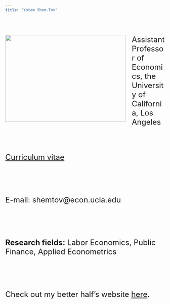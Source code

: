 ```yaml
---
title: "Yotam Shem-Tov"
---
```


 <!-- # To install icons I use the oackage library("icon") that can be installed using: devtools::install_github("ropenscilabs/icon") -->

<!-- To push to github I use the following commands in the command line: -->
<!-- git add --all -->
<!-- git commit -m "CV updates" -->
<!-- git push -u origin master -->

<!-- <br><br> -->

<!-- <br><br> -->

<div class="page__inner-wrap" markdown="1">
<header><h1 class="page__title" itemprop="headline"></h1></header><section class="page__content" itemprop="text"><p><img class="img-responsive" style="float: left; margin: 0px 20px 20px 0px;" src="files/yotam3.jpg" width="380" height="275">
<font size="5"> 


Assistant Professor of Economics, the University of California, Los Angeles 

<!-- <br><br> -->


<!-- <p> *I will be on the job market in 2018/2019 and available for interviews at the ASSA Annual Meeting in Atlanta, GA (January 4-6, 2019)* </p> -->




<br><br>
<!-- You can download a recent version of my <a href="files/CV_Yotam_ShemTov.pdf" target="_blank">CV here</a>.</p></section> -->
<a href="files/CV_Yotam_ShemTov.pdf" target="_blank">Curriculum vitae</a></p></section>

<br><br>

E-mail: shemtov@econ.ucla.edu

<br><br>

**Research fields:** Labor Economics, Public Finance,  Applied Econometrics 
<!-- <p> Economics of Crime </p> -->
<!-- Before coming to Berkeley I completed my B.A and M.A in Economics at Tel-Aviv University.  -->

<br><br>

Check out my better half's website <a href="https://sites.google.com/site/julianalondonovelez/home" target="_blank">here</a>.

<font size="4">
</div>

<br><br>
<br><br>
<!-- <br><br> -->

<!-- --- -->
<!-- ## Working papers -->
<!-- ### New Estimates of the Behavioral and Incapacitation Effects of Prison -->
<!-- #### with Evan K. Rose  (Job Market Paper) -->

<!-- U.S. courts provide constitutionally mandated legal services to indigent defendants via private court-appointed attorneys and public defenders' organizations. I investigate the relative efficacy of these two modes of indigent defense by comparing outcomes of co-defendants assigned either a public defender or a private court-appointed attorney within the same case. Using data from San Francisco and federal district courts, I argue and show empirically that in multiple defendant cases public defender assignment is as good as random. Estimates show that public defenders reduce the probability of any prison sentences by 22%, as well as the length of prison by 10%.   -->

<!-- --- -->
<!-- ## Working papers -->

<!-- aass -->

<!-- aassa -->

<!-- </body> -->



<!-- sdsdsd -->


<!-- <img style="float: right;" src="Screenshot from 2016-05-06 11:00:07.png"> -->




